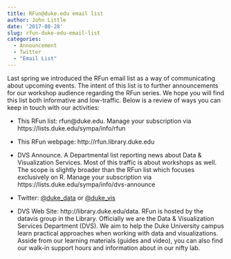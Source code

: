 ```yaml
---
title: RFun@duke.edu email list
author: John Little
date: '2017-08-28'
slug: rfun-duke-edu-email-list
categories:
  - Announcement
  - Twitter
  - "Email List"
---
```


Last spring we introduced the RFun email list as a way of communicating about upcoming events.  The intent of this list is to further announcements for our workshop audience regarding the RFun series.  We hope you will find this list both informative and low-traffic.  Below is a review of ways you can keep in touch with our activities:

- This RFun list:  rfun@duke.edu.  Manage your subscription via https://lists.duke.edu/sympa/info/rfun

- This RFun webpage:  http://rfun.library.duke.edu

- DVS Announce.  A Departmental list reporting news about Data & Visualization Services.  Most of this traffic is about workshops as well.  The scope is slightly broader than the RFun list which focuses exclusively on R.  Manage your subscription via https://lists.duke.edu/sympa/info/dvs-announce

- Twitter: [\@duke_data](http://twitter.com/duke_data) or [\@duke_vis](http://twitter.com/duke_vis)

- DVS Web Site: http://library.duke.edu/data.  RFun is hosted by the datavis group in the Library.  Officially we are the Data & Visualization Services Department (DVS).  We aim to help the Duke University campus learn practical approaches when working with data and visualizations.  Asside from our learning materials (guides and video), you can also find our walk-in support hours and information about in our nifty lab.




